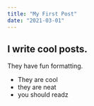 ```yaml
---
title: "My First Post"
date: "2021-03-01"
---
```


## I write cool posts.

They have fun formatting.

* They are cool
* they are neat
* you should readz